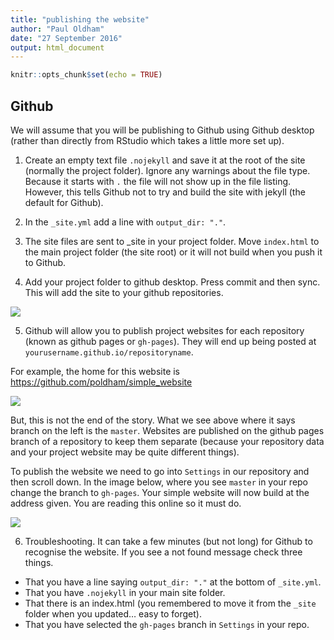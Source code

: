 ```yaml
---
title: "publishing the website"
author: "Paul Oldham"
date: "27 September 2016"
output: html_document
---
```


```r
knitr::opts_chunk$set(echo = TRUE)
```

## Github

We will assume that you will be publishing to Github using Github desktop (rather than directly from RStudio which takes a little more set up).

1. Create an empty text file `.nojekyll` and save it at the root of the site (normally the project folder). Ignore any warnings about the file type. Because it starts with `.` the file will not show up in the file listing. However, this tells Github not to try and build the site with jekyll (the default for Github). 

2. In the `_site.yml` add a line with `output_dir: "."`. 

3. The site files are sent to _site in your project folder. Move `index.html` to the main project folder (the site root) or it will not build when you push it to Github. 

4. Add your project folder to github desktop. Press commit and then sync. This will add the site to your github repositories.

![](images/add_github_desktop.png)

5. Github will allow you to publish project websites for each repository (known as github pages or `gh-pages`). They will end up being posted at `yourusername.github.io/repositoryname`. 

For example, the home for this website is [https://github.com/poldham/simple_website](https://github.com/poldham/simple_website)

![](images/website_address.png)

But, this is not the end of the story. What we see above where it says branch on the left is the `master`. Websites are published on the github pages branch of a repository to keep them separate (because your repository data and your project website may be quite different things).

To publish the website we need to go into `Settings` in our repository and then scroll down. In the image below, where you see `master` in your repo change the branch to `gh-pages`. Your simple website will now build at the address given. You are reading this online so it must do. 

![](images/website_gh_pages.png)

6. Troubleshooting. It can take a few minutes (but not long) for Github to recognise the website. If you see a not found message check three things. 

- That you have a line saying `output_dir: "."` at the bottom of `_site.yml`.
- That you have `.nojekyll` in your main site folder.
- That there is an index.html (you remembered to move it from the `_site` folder when you updated... easy to forget).
- That you have selected the `gh-pages` branch in `Settings` in your repo.





